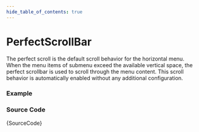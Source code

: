 ```yaml
---
hide_table_of_contents: true
---
```



# PerfectScrollBar

The perfect scroll is the default scroll behavior for the horizontal menu. When the menu items of submenu exceed the available vertical space, the perfect scrollbar is used to scroll through the menu content. This scroll behavior is automatically enabled without any additional configuration.

### Example

<IframeWindow url='http://localhost:3000/menu-examples/horizontal-menu/menu-scroll/perfect-scroll' />

### Source Code

<TsToJsCodeSnippet>{SourceCode}</TsToJsCodeSnippet>
